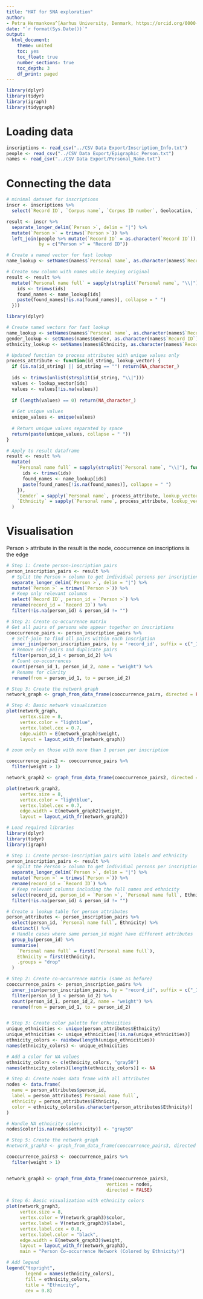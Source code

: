 ```yaml
---
title: "HAT for SNA exploration"
author: 
- Petra Hermankova^[Aarhus University, Denmark, https://orcid.org/0000-0002-6349-0540]
date: "`r format(Sys.Date())`"
output:
  html_document:
    theme: united
    toc: yes
    toc_float: true
    number_sections: true
    toc_depth: 3
    df_print: paged
---
```


```r
library(dplyr)
library(tidyr)
library(igraph)
library(tidygraph)
```


# Loading data

```r
inscriptions <- read_csv("../CSV Data Export/Inscription_Info.txt")
people <- read_csv("../CSV Data Export/Epigraphic_Person.txt")
names <- read_csv("../CSV Data Export/Personal_Name.txt")
```

# Connecting the data

```r
# minimal dataset for inscriptions
inscr <- inscriptions %>% 
  select(`Record ID`, `Corpus name`, `Corpus ID number`, Geolocation, `Start Year`, `End Year`, `Person >`)

result <- inscr %>%
  separate_longer_delim(`Person >`, delim = "|") %>%
  mutate(`Person >` = trimws(`Person >`)) %>%
  left_join(people %>% mutate(`Record ID` = as.character(`Record ID`)), 
            by = c("Person >" = "Record ID"))


```

```r
# Create a named vector for fast lookup
name_lookup <- setNames(names$`Personal name`, as.character(names$`Record ID`))

# Create new column with names while keeping original
result <- result %>%
  mutate(`Personal name full` = sapply(strsplit(`Personal name`, "\\|"), function(ids) {
    ids <- trimws(ids)
    found_names <- name_lookup[ids]
    paste(found_names[!is.na(found_names)], collapse = " ")
  }))
```

```r
library(dplyr)

# Create named vectors for fast lookup
name_lookup <- setNames(names$`Personal name`, as.character(names$`Record ID`))
gender_lookup <- setNames(names$Gender, as.character(names$`Record ID`))
ethnicity_lookup <- setNames(names$Ethnicity, as.character(names$`Record ID`))

# Updated function to process attributes with unique values only
process_attribute <- function(id_string, lookup_vector) {
  if (is.na(id_string) || id_string == "") return(NA_character_)
  
  ids <- trimws(unlist(strsplit(id_string, "\\|")))
  values <- lookup_vector[ids]
  values <- values[!is.na(values)]
  
  if (length(values) == 0) return(NA_character_)
  
  # Get unique values
  unique_values <- unique(values)
  
  # Return unique values separated by space
  return(paste(unique_values, collapse = " "))
}

# Apply to result dataframe
result <- result %>%
  mutate(
    `Personal name full` = sapply(strsplit(`Personal name`, "\\|"), function(ids) {
      ids <- trimws(ids)
      found_names <- name_lookup[ids]
      paste(found_names[!is.na(found_names)], collapse = " ")
    }),
    `Gender` = sapply(`Personal name`, process_attribute, lookup_vector = gender_lookup),
    `Ethnicity` = sapply(`Personal name`, process_attribute, lookup_vector = ethnicity_lookup)
  )
```


# Visualisation
Person > attribute in the result is the node, coocurrence on inscriptions is the edge
```r
# Step 1: Create person-inscription pairs
person_inscription_pairs <- result %>%
  # Split the Person > column to get individual persons per inscription
  separate_longer_delim(`Person >`, delim = "|") %>%
  mutate(`Person >` = trimws(`Person >`)) %>%
  # Keep only relevant columns
  select(`Record ID`, person_id = `Person >`) %>%
  rename(record_id = `Record ID`) %>% 
  filter(!is.na(person_id) & person_id != "")

# Step 2: Create co-occurrence matrix
# Get all pairs of persons who appear together on inscriptions
cooccurrence_pairs <- person_inscription_pairs %>%
  # Self-join to find all pairs within each inscription
  inner_join(person_inscription_pairs, by = 'record_id', suffix = c("_1", "_2")) %>%
  # Remove self-pairs and duplicate pairs
  filter(person_id_1 < person_id_2) %>%
  # Count co-occurrences
  count(person_id_1, person_id_2, name = "weight") %>%
  # Rename for clarity
  rename(from = person_id_1, to = person_id_2)

# Step 3: Create the network graph
network_graph <- graph_from_data_frame(cooccurrence_pairs, directed = FALSE)

# Step 4: Basic network visualization
plot(network_graph, 
     vertex.size = 8,
     vertex.color = "lightblue",
     vertex.label.cex = 0.7,
     edge.width = E(network_graph)$weight,
     layout = layout_with_fr(network_graph))
```

```r
# zoom only on those with more than 1 person per inscription

cooccurrence_pairs2 <- cooccurrence_pairs %>% 
  filter(weight > 1)

network_graph2 <- graph_from_data_frame(cooccurrence_pairs2, directed = FALSE)

plot(network_graph2, 
     vertex.size = 8,
     vertex.color = "lightblue",
     vertex.label.cex = 0.7,
     edge.width = E(network_graph2)$weight,
     layout = layout_with_fr(network_graph2))

```
```r
# Load required libraries
library(dplyr)
library(tidyr)
library(igraph)

# Step 1: Create person-inscription pairs with labels and ethnicity
person_inscription_pairs <- result %>%
  # Split the Person > column to get individual persons per inscription
  separate_longer_delim(`Person >`, delim = "|") %>%
  mutate(`Person >` = trimws(`Person >`)) %>%
  rename(record_id = `Record ID`) %>% 
  # Keep relevant columns including the full names and ethnicity
  select(record_id, person_id = `Person >`, `Personal name full`, Ethnicity) %>%
  filter(!is.na(person_id) & person_id != "") 

# Create a lookup table for person attributes
person_attributes <- person_inscription_pairs %>%
  select(person_id, `Personal name full`, Ethnicity) %>%
  distinct() %>%
  # Handle cases where same person_id might have different attributes
  group_by(person_id) %>%
  summarise(
    `Personal name full` = first(`Personal name full`),
    Ethnicity = first(Ethnicity),
    .groups = "drop"
  )

# Step 2: Create co-occurrence matrix (same as before)
cooccurrence_pairs <- person_inscription_pairs %>%
  inner_join(person_inscription_pairs, by = "record_id", suffix = c("_1", "_2")) %>%
  filter(person_id_1 < person_id_2) %>%
  count(person_id_1, person_id_2, name = "weight") %>%
  rename(from = person_id_1, to = person_id_2)


# Step 3: Create color palette for ethnicities
unique_ethnicities <- unique(person_attributes$Ethnicity)
unique_ethnicities <- unique_ethnicities[!is.na(unique_ethnicities)]
ethnicity_colors <- rainbow(length(unique_ethnicities))
names(ethnicity_colors) <- unique_ethnicities

# Add a color for NA values
ethnicity_colors <- c(ethnicity_colors, "gray50")
names(ethnicity_colors)[length(ethnicity_colors)] <- NA

# Step 4: Create nodes data frame with all attributes
nodes <- data.frame(
  name = person_attributes$person_id,
  label = person_attributes$`Personal name full`,
  ethnicity = person_attributes$Ethnicity,
  color = ethnicity_colors[as.character(person_attributes$Ethnicity)]
)

# Handle NA ethnicity colors
nodes$color[is.na(nodes$ethnicity)] <- "gray50"

# Step 5: Create the network graph
#network_graph3 <- graph_from_data_frame(cooccurrence_pairs3, directed = FALSE)

cooccurrence_pairs3 <- cooccurrence_pairs %>% 
  filter(weight > 1)


network_graph3 <- graph_from_data_frame(cooccurrence_pairs3, 
                                     vertices = nodes, 
                                     directed = FALSE)

# Step 6: Basic visualization with ethnicity colors
plot(network_graph3, 
     vertex.size = 8,
     vertex.color = V(network_graph3)$color,
     vertex.label = V(network_graph3)$label,
     vertex.label.cex = 0.8,
     vertex.label.color = "black",
     edge.width = E(network_graph3)$weight,
     layout = layout_with_fr(network_graph3),
     main = "Person Co-occurrence Network (Colored by Ethnicity)")

# Add legend
legend("topright", 
       legend = names(ethnicity_colors), 
       fill = ethnicity_colors, 
       title = "Ethnicity",
       cex = 0.8)
```



